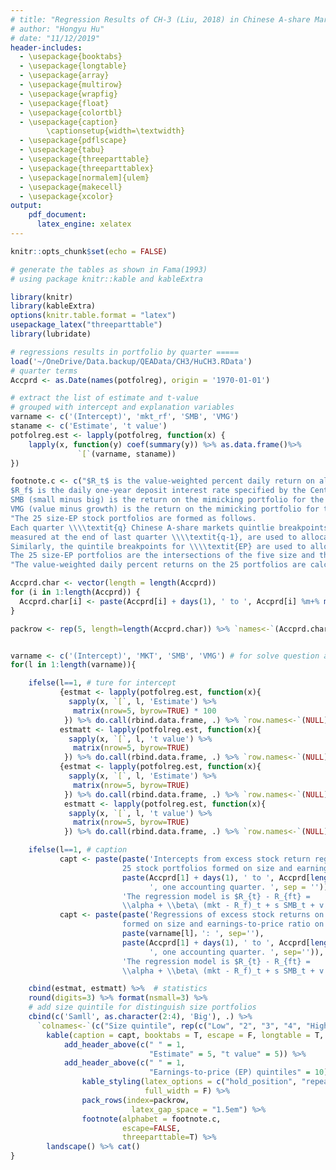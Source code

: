 ```yaml
---
# title: "Regression Results of CH-3 (Liu, 2018) in Chinese A-share Markets"
# author: "Hongyu Hu"
# date: "11/12/2019"
header-includes:
  - \usepackage{booktabs}
  - \usepackage{longtable}
  - \usepackage{array}
  - \usepackage{multirow}
  - \usepackage{wrapfig}
  - \usepackage{float}
  - \usepackage{colortbl}
  - \usepackage{caption}
        \captionsetup{width=\textwidth}
  - \usepackage{pdflscape}
  - \usepackage{tabu}
  - \usepackage{threeparttable}
  - \usepackage{threeparttablex}
  - \usepackage[normalem]{ulem}
  - \usepackage{makecell}
  - \usepackage{xcolor}
output:
    pdf_document:
      latex_engine: xelatex
---
```


```r
knitr::opts_chunk$set(echo = FALSE)
```    

```r

# generate the tables as shown in Fama(1993)
# using package knitr::kable and kableExtra

library(knitr)
library(kableExtra)
options(knitr.table.format = "latex")
usepackage_latex("threeparttable")
library(lubridate)

# regressions results in portfolio by quarter =====
load('~/OneDrive/Data.backup/QEAData/CH3/HuCH3.RData')
# quarter terms
Accprd <- as.Date(names(potfolreg), origin = '1970-01-01')

# extract the list of estimate and t-value
# grouped with intercept and explanation variables
varname <- c('(Intercept)', 'mkt_rf', 'SMB', 'VMG')
staname <- c('Estimate', 't value')
potfolreg.est <- lapply(potfolreg, function(x) {
    lapply(x, function(y) coef(summary(y)) %>% as.data.frame()%>% 
               `[`(varname, staname))
})

footnote.c <- c("$R_t$ is the value-weighted percent daily return on all the stocks in the 25 size-EP portfolios.
$R_f$ is the daily one-year deposit interest rate specified by the Central Bank of China.
SMB (small minus big) is the return on the mimicking portfolio for the size factor in stock returns.
VMG (value minus growth) is the return on the mimicking portfolio for the earnings-to-price factor.",
"The 25 size-EP stock portfolios are formed as follows.
Each quarter \\\\textit{q} Chinese A-share markets quintlie breakpoints for size, \\\\textit{ME},
measured at the end of last quarter \\\\textit{q-1}, are used to allocate stocks to five size quintiles.
Similarly, the quintile breakpoints for \\\\textit{EP} are used to allocate stocks to five earnings-to-price ratio quintiles. 
The 25 size-EP portfolios are the intersections of the five size and the five \\\\textit{EP} groups.",
"The value-weighted daily percent returns on the 25 portfolios are calculated form the begining of quarter \\\\textit{q} to the end of quarter \\\\textit{q} using the number of earnings and all common shares within the financial report of accounting quarter \\\\textit{q-1} and the closing price at the last day of quarter \\\\textit{q-1}.")

Accprd.char <- vector(length = length(Accprd))
for (i in 1:length(Accprd)) {
  Accprd.char[i] <- paste(Accprd[i] + days(1), ' to ', Accprd[i] %m+% months(3))
}

packrow <- rep(5, length=length(Accprd.char)) %>% `names<-`(Accprd.char)


varname <- c('(Intercept)', 'MKT', 'SMB', 'VMG') # for solve question about underline
for(l in 1:length(varname)){

    ifelse(l==1, # ture for intercept
           {estmat <- lapply(potfolreg.est, function(x){ 
             sapply(x, `[`, l, 'Estimate') %>% 
              matrix(nrow=5, byrow=TRUE) * 100 
            }) %>% do.call(rbind.data.frame, .) %>% `row.names<-`(NULL)
           estmatt <- lapply(potfolreg.est, function(x){ 
             sapply(x, `[`, l, 't value') %>% 
              matrix(nrow=5, byrow=TRUE)
            }) %>% do.call(rbind.data.frame, .) %>% `row.names<-`(NULL)},
           {estmat <- lapply(potfolreg.est, function(x){ 
             sapply(x, `[`, l, 'Estimate') %>% 
              matrix(nrow=5, byrow=TRUE)
            }) %>% do.call(rbind.data.frame, .) %>% `row.names<-`(NULL)
            estmatt <- lapply(potfolreg.est, function(x){ 
             sapply(x, `[`, l, 't value') %>% 
              matrix(nrow=5, byrow=TRUE) 
            }) %>% do.call(rbind.data.frame, .) %>% `row.names<-`(NULL)})

    ifelse(l==1, # caption
           capt <- paste(paste('Intercepts from excess stock return regressions for
                         25 stock portfolios formed on size and earnings-to-price ratio: ',
                         paste(Accprd[1] + days(1), ' to ', Accprd[length(Accprd)] %m+% months(3),
                               ', one accounting quarter. ', sep = '')),
                         'The regression model is $R_{t} - R_{ft} =
                         \\alpha + \\beta\ (mkt - R_f)_t + s SMB_t + v VMG_t + \\epsilon_t$.'),
           capt <- paste(paste('Regressions of excess stock returns on 25 stock portfolios
                         formed on size and earnings-to-price ratio on the stock-market returns, ',
                         paste(varname[l]，': ', sep=''),
                         paste(Accprd[1] + days(1), ' to ', Accprd[length(Accprd)] %m+% months(3), 
                               ', one accounting quarter. ', sep='')),
                         'The regression model is $R_{t} - R_{ft} =
                         \\alpha + \\beta\ (mkt - R_f)_t + s SMB_t + v VMG_t + \\epsilon_t$.'))

    cbind(estmat, estmatt) %>%  # statistics
    round(digits=3) %>% format(nsmall=3) %>%
    # add size quintile for distinguish size portfolios
    cbind(c('Samll', as.character(2:4), 'Big'), .) %>% 
      `colnames<-`(c("Size quintile", rep(c("Low", "2", "3", "4", "High"),2))) %>%
        kable(caption = capt, booktabs = T, escape = F, longtable = T,  align=rep('r', 10)) %>%
            add_header_above(c(" " = 1,
                               "Estimate" = 5, "t value" = 5)) %>%
            add_header_above(c(" " = 1,
                               "Earnings-to-price (EP) quintiles" = 10), italic = T) %>%
                kable_styling(latex_options = c("hold_position", "repeat_header"),
                              full_width = F) %>% 
                pack_rows(index=packrow,
                           latex_gap_space = "1.5em") %>% 
                footnote(alphabet = footnote.c,
                         escape=FALSE,
                         threeparttable=T) %>%
        landscape() %>% cat()
}
```

